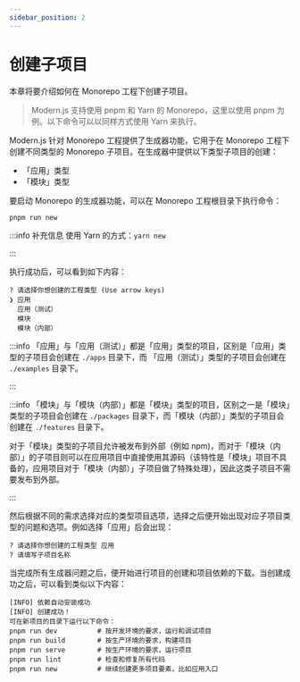 ```yaml
---
sidebar_position: 2
---
```


# 创建子项目

本章将要介绍如何在 Monorepo 工程下创建子项目。

> Modern.js 支持使用 pnpm 和 Yarn 的 Monorepo，这里以使用 pnpm 为例。以下命令可以以同样方式使用 Yarn 来执行。

Modern.js 针对 Monorepo 工程提供了生成器功能，它用于在 Monorepo 工程下创建不同类型的 Monorepo 子项目。在生成器中提供以下类型子项目的创建：

- 「应用」类型
- 「模块」类型

要启动 Monorepo 的生成器功能，可以在 Monorepo 工程根目录下执行命令：

```
pnpm run new
```

:::info 补充信息
使用 Yarn 的方式：`yarn new`

:::

执行成功后，可以看到如下内容：

```
? 请选择你想创建的工程类型 (Use arrow keys)
❯ 应用
  应用（测试）
  模块
  模块（内部）
```

:::info
「应用」与「应用（测试）」都是「应用」类型的项目，区别是「应用」类型的子项目会创建在 `./apps` 目录下，而 「应用（测试）」类型的子项目会创建在 `./examples` 目录下。

:::

:::info
「模块」与「模块（内部）」都是「模块」类型的项目，区别之一是「模块」类型的子项目会创建在 `./packages` 目录下，而「模块（内部）」类型的子项目会创建在 `./features` 目录下。

对于「模块」类型的子项目允许被发布到外部（例如 npm)，而对于「模块（内部）」的子项目则可以在应用项目中直接使用其源码（该特性是「模块」项目不具备的，应用项目对于「模块（内部）」子项目做了特殊处理），因此这类子项目不需要发布到外部。

:::

然后根据不同的需求选择对应的类型项目选项，选择之后便开始出现对应子项目类型的问题和选项。例如选择「应用」后会出现：

```
? 请选择你想创建的工程类型 应用
? 请填写子项目名称
```

当完成所有生成器问题之后，便开始进行项目的创建和项目依赖的下载。当创建成功之后，可以看到类似以下内容：

```
[INFO] 依赖自动安装成功
[INFO] 创建成功！
可在新项目的目录下运行以下命令：
pnpm run dev          # 按开发环境的要求，运行和调试项目
pnpm run build        # 按生产环境的要求，构建项目
pnpm run serve        # 按生产环境的要求，运行项目
pnpm run lint         # 检查和修复所有代码
pnpm run new          # 继续创建更多项目要素，比如应用入口
```

